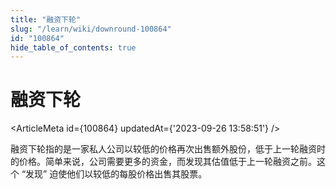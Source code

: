 ```yaml
---
title: "融资下轮"
slug: "/learn/wiki/downround-100864"
id: "100864"
hide_table_of_contents: true
---
```



# 融资下轮

<ArticleMeta id={100864} updatedAt={'2023-09-26 13:58:51'} />
<div className='border-solid border-b border-t-0 my-4 border-[var(--ifm-color-gray-300)]' />

融资下轮指的是一家私人公司以较低的价格再次出售额外股份，低于上一轮融资时的价格。简单来说，公司需要更多的资金，而发现其估值低于上一轮融资之前。这个 “发现” 迫使他们以较低的每股价格出售其股票。

